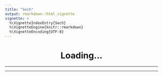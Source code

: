 ```yaml
---
title: "Sech"
output: rmarkdown::html_vignette
vignette: >
  %\VignetteIndexEntry{Sech}
  %\VignetteEngine{knitr::rmarkdown}
  %\VignetteEncoding{UTF-8}
---
```


```{=html}
<center>
<div id="observablehq-prettyEquation-84fd610f">
<h1>
Loading...
</h1>
</div>
<hr/>
<div id="observablehq-chart-84fd610f"></div>
<div id="observablehq-controls-84fd610f"></div>
<hr/>
</center>
<div id="observablehq-shareableLink-84fd610f"></div>
<div id="observablehq-shareButton-84fd610f"></div>
<div id="observablehq-chartUpdater-84fd610f" style="display: none"></div>

<script type="module">
import {Runtime, Inspector, Library} from "https://cdn.jsdelivr.net/npm/@observablehq/runtime@4/dist/runtime.js";

// Select the element into which we’ll embed the chart.
const chart = document.querySelector("#observablehq-chart-84fd610f");

// Instantiate a standard library that can be used by the definition of width below.
const library = new Library();

// Pass the custom library to the runtime when instantiating our notebook.
const runtime = new Runtime(library);

import define from "https://api.observablehq.com/@andrew-primer-e/sech.js?v=3";
const main = runtime.module(define, name => {
  if (name === "chart") return new Inspector(document.querySelector("#observablehq-chart-84fd610f"));
  if (name === "prettyEquation") return new Inspector(document.querySelector("#observablehq-prettyEquation-84fd610f"));
  if (name === "controls") return new Inspector(document.querySelector("#observablehq-controls-84fd610f"));
  if (name === "shareableLink") return new Inspector(document.querySelector("#observablehq-shareableLink-84fd610f"));
  if (name === "shareButton") return new Inspector(document.querySelector("#observablehq-shareButton-84fd610f"));
  if (name === "chartUpdater") return new Inspector(document.querySelector("#observablehq-chartUpdater-84fd610f"));
});

// Redefine width as a generator that yields the chart element’s clientWidth (if
// changed) whenever the window resize event fires. If desired, use a
// ResizeObserver instead; see the custom-fluid-width-and-height example.
main.redefine("width", library.Generators.observe(notify => {
  let width = notify(chart.clientWidth); // initial width
  function resized() {
    let newWidth = chart.clientWidth;
    if (newWidth !== width) {
      notify(width = newWidth);
    }
  }
  addEventListener("resize", resized);
  return () => removeEventListener("resize", resized);
}));


</script>
```
